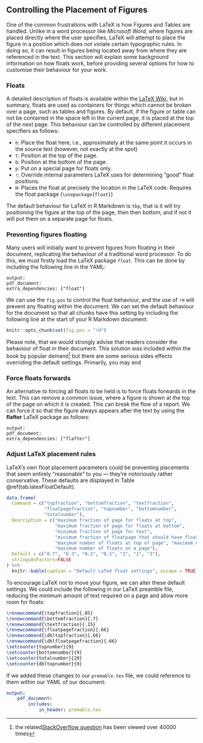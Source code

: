 ## Controlling the Placement of Figures
<!--- https://stackoverflow.com/questions/16626462/figure-position-in-markdown-when-converting-to-pdf-with-knitr-and-pandoc/17648350#17648350 --->
<!--- Some of the solutions adapted from https://texfaq.org/FAQ-floats. Link left here for future reference --->

One of the common frustrations with LaTeX is how Figures and Tables are handled. Unlike in a word processor like *Microsoft Word*, where figures are placed directly where the user specifies, LaTeX will attempt to place the figure in a position which does not violate certain typographic rules. In doing so, it can result in figures being located away from where they are referenced in the text. This section will explain some background information on how floats work, before providing several options for how to customise their behaviour for your work.

### Floats

A detailed description of floats is available within the [LaTeX Wiki](https://en.wikibooks.org/wiki/LaTeX/Floats,_Figures_and_Captions), but in summary, floats are used as containers for things which cannot be broken over a page, such as tables and figures.  By default, if the figure or table can not be contained in the space left in the current page, it is placed at the top of the next page. This behaviour can be controlled by different placement specifiers as follows:

- `h`:	Place the float here, i.e., approximately at the same point it occurs in the source text (however, not exactly at the spot)
- `t`:	Position at the top of the page.
- `b`:	Position at the bottom of the page.
- `p`:	Put on a special page for floats only.
- `!`:	Override internal parameters LaTeX uses for determining "good" float positions.
- `H`: Places the float at precisely the location in the LaTeX code. Requires the float package (`\usepackage{float}`)

The default behaviour for LaTeX in R Markdown is `tbp`, that is it will try positioning the figure at the top of the page, then then bottom, and if not it will put them on a separate page for floats.

### Preventing figures floating

Many users will initially want to prevent figures from floating in their document, replicating the behaviour of a traditional word processor. To do this, we must firstly load the LaTeX package `float`. This can be done by including the following line in the YAML:

```
output: 
pdf_document:
extra_dependencies: ["float"]
```

We can use the `fig.pos` to control the float behaviour, and the use of `!H` will prevent any floating within the document. We can set the default behaviour for the document so that all chunks have this setting by including the following line at the start of your R Markdown document:

```r
knitr::opts_chunk$set(fig.pos = "!H")
```

Please note, that we would strongly advise that readers consider the behaviour of float in their document. This solution was included within the book by popular demand^[the related[StackOverflow question](https://stackoverflow.com/q/16626462/7347699) has been viewed over 40000 times] but there are some serious sides effects overriding the default settings. Primarily, you may end 

### Force floats forwards
<!--- https://tex.stackexchange.com/questions/15706/force-floats-to-be-typeset-after-their-occurrence-in-the-source-text --->

An alternative to forcing all floats to be held is to force floats forwards in the text. This can remove a common issue, where a figure is shown at the top of the page on which it is created. This can break the flow of a report. We can force it so that the figure always appears after the text by using the **flafter** LaTeX package as follows:

```
output: 
pdf_document:
extra_dependencies: ["flafter"]
```

### Adjust LaTeX placement rules

LaTeX’s own float placement parameters could be preventing placements that seem entirely “reasonable” to you — they’re notoriously rather conservative. These defaults are displayed in Table \@ref(tab:latexFloatDefault).

<!--- This table may work better as a diagram? --->

```r
data.frame(
  Command = c("topfraction", "bottomfraction", "textfraction",
              "floatpagefraction", "topnumber", "bottomnumber",
              "totalnumber"),
  Description = c("maximum fraction of page for floats at top",
                  "maximum fraction of page for floats at bottom",
                  "minimum fraction of page for text",
                  "minimum fraction of floatpage that should have floats",
                  "maximum number of floats at top of page", "maximum number of floats at bottom of page",
                  "maximum number of floats on a page"),
  Default = c("0.7", "0.3", "0.2", "0.5", "2", "1", "3"),
  stringsAsFactors=FALSE
) %>%
  knitr::kable(caption = "Default LaTeX float settings", escape = TRUE)

```

To encourage LaTeX not to move your figure, we can alter these default settings. We could include the following in our LaTeX preamble file, reducing the minimum amount of text required on a page and allow more room for floats:

```latex
\renewcommand{\topfraction}{.85}
\renewcommand{\bottomfraction}{.7}
\renewcommand{\textfraction}{.15}
\renewcommand{\floatpagefraction}{.66}
\renewcommand{\dbltopfraction}{.66}
\renewcommand{\dblfloatpagefraction}{.66}
\setcounter{topnumber}{9}
\setcounter{bottomnumber}{9}
\setcounter{totalnumber}{20}
\setcounter{dbltopnumber}{9}
```
If we added these changes to our `premable.tex` file, we could reference to them within our YAML of our document:

```yaml
output:
    pdf_document:
        includes:
            in_header: premable.tex
```


